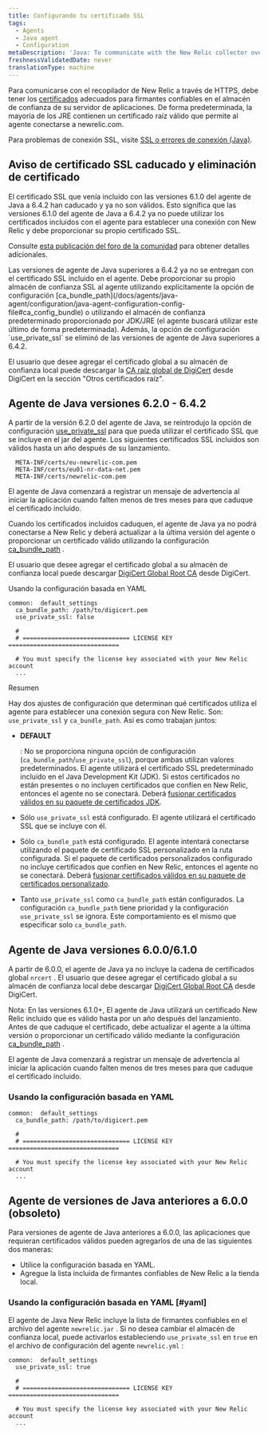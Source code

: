 ```yaml
---
title: Configurando tu certificado SSL
tags:
  - Agents
  - Java agent
  - Configuration
metaDescription: 'Java: To communicate with the New Relic collector over SSL, include the list of trusted signers in the trust store on your app server.'
freshnessValidatedDate: never
translationType: machine
---
```


Para comunicarse con el recopilador de New Relic a través de HTTPS, debe tener los [certificados](/docs/using-new-relic/welcome-new-relic/get-started/glossary#ssl-certificate) adecuados para firmantes confiables en el almacén de confianza de su servidor de aplicaciones. De forma predeterminada, la mayoría de los JRE contienen un certificado raíz válido que permite al agente conectarse a newrelic.com.

Para problemas de conexión SSL, visite [SSL o errores de conexión (Java)](/docs/agents/java-agent/troubleshooting/ssl-or-connection-errors-java/).

## Aviso de certificado SSL caducado y eliminación de certificado

<Callout variant="caution">
  El certificado SSL que venía incluido con las versiones 6.1.0 del agente de Java a 6.4.2 han caducado y ya no son válidos. Esto significa que las versiones 6.1.0 del agente de Java a 6.4.2 ya no puede utilizar los certificados incluidos con el agente para establecer una conexión con New Relic y debe proporcionar su propio certificado SSL.

  Consulte [esta publicación del foro de la comunidad](https://discuss.newrelic.com/t/important-upcoming-new-relic-server-certificate-update-will-impact-most-users-of-java-agent-version-6-1-and-a-few-users-of-java-agent-version-6-2-0-to-6-4-2/141711) para obtener detalles adicionales.
</Callout>

<Callout variant="important">
  Las versiones de agente de Java superiores a 6.4.2 ya no se entregan con el certificado SSL incluido en el agente. Debe proporcionar su propio almacén de confianza SSL al agente utilizando explícitamente la opción de configuración [ca_bundle_path](/docs/agents/java-agent/configuration/java-agent-configuration-config-file#ca_config_bundle) o utilizando el almacén de confianza predeterminado proporcionado por JDK/JRE (el agente buscará utilizar este último de forma predeterminada). Además, la opción de configuración `use_private_ssl` se eliminó de las versiones de agente de Java superiores a 6.4.2.

  El usuario que desee agregar el certificado global a su almacén de confianza local puede descargar la [CA raíz global de DigiCert](https://www.digicert.com/kb/digicert-root-certificates.htm) desde DigiCert en la sección "Otros certificados raíz".
</Callout>

## Agente de Java versiones 6.2.0 - 6.4.2

A partir de la versión 6.2.0 del agente de Java, se reintrodujo la opción de configuración [use_private_ssl](/docs/agents/java-agent/configuration/java-agent-configuration-config-file#use_private_ssl) para que pueda utilizar el certificado SSL que se incluye en el jar del agente. Los siguientes certificados SSL incluidos son válidos hasta un año después de su lanzamiento.

```
  META-INF/certs/eu-newrelic-com.pem
  META-INF/certs/eu01-nr-data-net.pem
  META-INF/certs/newrelic-com.pem
```

<Callout variant="important">
  El agente de Java comenzará a registrar un mensaje de advertencia al iniciar la aplicación cuando falten menos de tres meses para que caduque el certificado incluido.

  Cuando los certificados incluidos caduquen, el agente de Java ya no podrá conectarse a New Relic y deberá actualizar a la última versión del agente o proporcionar un certificado válido utilizando la configuración [ca_bundle_path](/docs/agents/java-agent/configuration/java-agent-configuration-config-file#ca_config_bundle) .

  El usuario que desee agregar el certificado global a su almacén de confianza local puede descargar [DigiCert Global Root CA](https://www.digicert.com/kb/digicert-root-certificates.htm) desde DigiCert.
</Callout>

Usando la configuración basada en YAML

```
common:  default_settings
  ca_bundle_path: /path/to/digicert.pem
  use_private_ssl: false

  #
  # ============================== LICENSE KEY ===============================

  # You must specify the license key associated with your New Relic account
  ...
```

Resumen

Hay dos ajustes de configuración que determinan qué certificados utiliza el agente para establecer una conexión segura con New Relic. Son: `use_private_ssl` y `ca_bundle_path`. Así es como trabajan juntos:

* <DoNotTranslate>**DEFAULT**</DoNotTranslate>

  : No se proporciona ninguna opción de configuración (`ca_bundle_path`/`use_private_ssl`), porque ambas utilizan valores predeterminados. El agente utilizará el certificado SSL predeterminado incluido en el Java Development Kit (JDK). Si estos certificados no están presentes o no incluyen certificados que confíen en New Relic, entonces el agente no se conectará. Deberá [fusionar certificados válidos en su paquete de certificados JDK](/docs/agents/java-agent/troubleshooting/ssl-or-connection-errors-java).

* Sólo `use_private_ssl` está configurado. El agente utilizará el certificado SSL que se incluye con él.

* Sólo `ca_bundle_path` está configurado. El agente intentará conectarse utilizando el paquete de certificado SSL personalizado en la ruta configurada. Si el paquete de certificados personalizados configurado no incluye certificados que confíen en New Relic, entonces el agente no se conectará. Deberá [fusionar certificados válidos en su paquete de certificados personalizado](/docs/agents/java-agent/troubleshooting/ssl-or-connection-errors-java).

* Tanto `use_private_ssl` como `ca_bundle_path` están configurados. La configuración `ca_bundle_path` tiene prioridad y la configuración `use_private_ssl` se ignora. Este comportamiento es el mismo que especificar solo `ca_bundle_path`.

## Agente de Java versiones 6.0.0/6.1.0

A partir de 6.0.0, el agente de Java ya no incluye la cadena de certificados global `nrcert` . El usuario que desee agregar el certificado global a su almacén de confianza local debe descargar [DigiCert Global Root CA](https://www.digicert.com/kb/digicert-root-certificates.htm) desde DigiCert.

Nota: En las versiones 6.1.0+, El agente de Java utilizará un certificado New Relic incluido que es válido hasta por un año después del lanzamiento. Antes de que caduque el certificado, debe actualizar el agente a la última versión o proporcionar un certificado válido mediante la configuración [ca_bundle_path](/docs/agents/java-agent/configuration/java-agent-configuration-config-file#ca_config_bundle) .

<Callout variant="important">
  El agente de Java comenzará a registrar un mensaje de advertencia al iniciar la aplicación cuando falten menos de tres meses para que caduque el certificado incluido.
</Callout>

### Usando la configuración basada en YAML

```
common:  default_settings
  ca_bundle_path: /path/to/digicert.pem

  #
  # ============================== LICENSE KEY ===============================

  # You must specify the license key associated with your New Relic account
  ...
```

## Agente de versiones de Java anteriores a 6.0.0 (obsoleto)

Para versiones de agente de Java anteriores a 6.0.0, las aplicaciones que requieran certificados válidos pueden agregarlos de una de las siguientes dos maneras:

* Utilice la configuración basada en YAML.
* Agregue la lista incluida de firmantes confiables de New Relic a la tienda local.

### Usando la configuración basada en YAML [#yaml]

El agente de Java New Relic incluye la lista de firmantes confiables en el archivo del agente `newrelic.jar` . Si no desea cambiar el almacén de confianza local, puede activarlos estableciendo `use_private_ssl` en `true` en el archivo de configuración del agente `newrelic.yml` :

```
common:  default_settings
  use_private_ssl: true

  #
  # ============================== LICENSE KEY ===============================

  # You must specify the license key associated with your New Relic account
  ...
```
